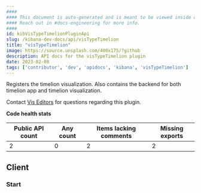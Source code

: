 ```yaml
---
####
#### This document is auto-generated and is meant to be viewed inside our experimental, new docs system.
#### Reach out in #docs-engineering for more info.
####
id: kibVisTypeTimelionPluginApi
slug: /kibana-dev-docs/api/visTypeTimelion
title: "visTypeTimelion"
image: https://source.unsplash.com/400x175/?github
description: API docs for the visTypeTimelion plugin
date: 2023-02-08
tags: ['contributor', 'dev', 'apidocs', 'kibana', 'visTypeTimelion']
---
```


Registers the timelion visualization. Also contains the backend for both timelion app and timelion visualization.

Contact [Vis Editors](https://github.com/orgs/elastic/teams/kibana-visualizations) for questions regarding this plugin.

**Code health stats**

| Public API count  | Any count | Items lacking comments | Missing exports |
|-------------------|-----------|------------------------|-----------------|
| 2 | 0 | 2 | 2 |

## Client

### Start
<DocDefinitionList data={[visTypeTimelionObj.client.start]}/>

